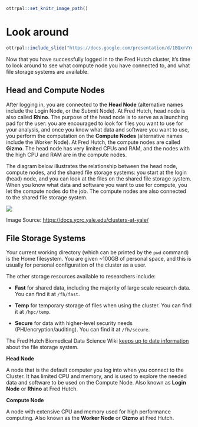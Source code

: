 ```r
ottrpal::set_knitr_image_path()
```

# Look around

```r
ottrpal::include_slide("https://docs.google.com/presentation/d/1BQxrVYdKZTbpCaF-i_q9w7s9x034lEXpQZDU-Sl09cs/edit#slide=id.gff2211b72f_1_206")
```

Now that you have successfully logged in to the Fred Hutch cluster, it's time to look around to see what compute node you have connected to, and what file storage systems are available.

## Head and Compute Nodes

After logging in, you are connected to the **Head Node** (alternative names include the Login Node, or the Submit Node). At Fred Hutch, head node is also called **Rhino**. The purpose of the head node is to serve as a launching pad for the user: you are encouraged to look for files you want to use for your analysis, and once you know what data and software you want to use, you perform the computation on the **Compute Nodes** (alternative names include the Worker Node). At Fred Hutch, the compute nodes are called **Gizmo**. The head node has very limited CPUs and RAM, and the nodes with the high CPU and RAM are in the compute nodes.

The diagram below illustrates the relationship between the head node, compute nodes, and the shared file storage systems: you start at the login (head) node, and you can look at the files on the shared file storage system. When you know what data and software you want to use for compute, you let the compute nodes do the job. The compute nodes are also connected to the shared file storage system.

![](https://docs.ycrc.yale.edu/img/cluster.png)

Image Source: <https://docs.ycrc.yale.edu/clusters-at-yale/>

## File Storage Systems

Your current working directory (which can be printed by the `pwd` command) is the Home filesystem. You are given \~100GB of personal space, and this is usually for personal configuration of the cluster as a user.

The other storage resources available to researchers include:

-   **Fast** for shared data, including the majority of large scale research data. You can find it at `/fh/fast`.

-   **Temp** for temporary storage of files when using the cluster. You can find it at `/hpc/temp`.

-   **Secure** for data with higher-level security needs (PHI/encryption/auditing). You can find it at `/fh/secure`.

The Fred Hutch Biomedical Data Science Wiki [keeps up to date information](https://sciwiki.fredhutch.org/scicomputing/store_posix/) about the file storage system.


<div class = "dictionary">
**Head Node**  
  
A node that is the default computer you log into when you connect to the Cluster. It has limited CPU and memory, and is used to explore the needed data and software to be used on the Compute Node. Also known as **Login Node** or **Rhino** at Fred Hutch.

**Compute Node** 

A node with extensive CPU and memory used for high performance computing. Also known as the **Worker Node** or **Gizmo** at Fred Hutch. 

</div>

